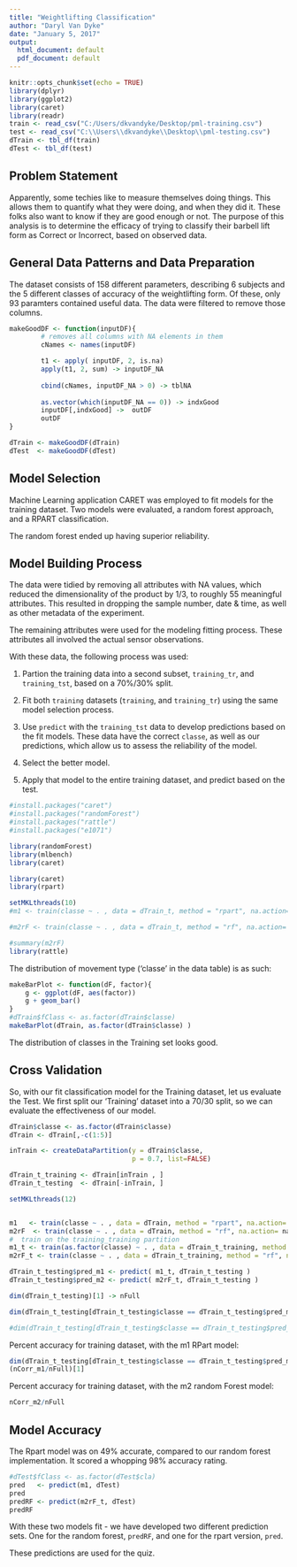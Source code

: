 ```yaml
---
title: "Weightlifting Classification"
author: "Daryl Van Dyke"
date: "January 5, 2017"
output:
  html_document: default
  pdf_document: default
---
```


```r
knitr::opts_chunk$set(echo = TRUE)
library(dplyr)
library(ggplot2)
library(caret)
library(readr)
train <- read_csv("C:/Users/dkvandyke/Desktop/pml-training.csv")
test <- read_csv("C:\\Users\\dkvandyke\\Desktop\\pml-testing.csv")
dTrain <- tbl_df(train)
dTest <- tbl_df(test)
```

## Problem Statement

Apparently, some techies like to measure themselves doing things.  This allows them to quantify what they were doing, and when they did it.  These folks also want to know if they are good enough or not.  The purpose of this analysis is to determine the efficacy of  trying to classify their barbell lift form as Correct or Incorrect, based on observed data.


## General Data Patterns and Data Preparation

The dataset consists of 158 different parameters, describing 6 subjects and the 5 different classes of accuracy of the weightlifting form.  Of these, only 93 paramters contained useful data.  The data were filtered to remove those columns.

```r


makeGoodDF <- function(inputDF){
        # removes all columns with NA elements in them
        cNames <- names(inputDF)

        t1 <- apply( inputDF, 2, is.na)
        apply(t1, 2, sum) -> inputDF_NA
        
        cbind(cNames, inputDF_NA > 0) -> tblNA
        
        as.vector(which(inputDF_NA == 0)) -> indxGood
        inputDF[,indxGood] ->  outDF
        outDF
}

dTrain <- makeGoodDF(dTrain)
dTest  <- makeGoodDF(dTest)


```
## Model Selection

Machine Learning application CARET was employed to fit models for the training dataset.
Two models were evaluated, a random forest approach, and a RPART classification.

The random forest ended up having superior reliability.

## Model Building Process

The data were tidied by removing all attributes with NA values, which reduced the dimensionality of the product by 1/3, to roughly 55 meaningful attributes.  This resulted in dropping the sample number, date & time, as well as other metadata of the experiment.

The remaining attributes were used for the modeling fitting process.  These attributes all involved the actual sensor observations.

With these data, the following process was used:

1)  Partion the training data into a second subset, ```training_tr```, and ```training_tst```, based on a 70%/30% split.

2)  Fit both ```training``` datasets (```training```, and ```training_tr```) using the same model selection process.

3)  Use ```predict``` with the ```training_tst``` data to develop predictions based on the fit models.  These data have the correct ```classe```, as well as our predictions, which allow us to assess the reliability of the model.

4)  Select the better model.

5)  Apply that model to the entire training dataset, and predict based on the test.

```r
#install.packages("caret")
#install.packages("randomForest")
#install.packages("rattle")
#install.packages("e1071")

library(randomForest)
library(mlbench)
library(caret)

library(caret)
library(rpart)

setMKLthreads(10)
#m1 <- train(classe ~ . , data = dTrain_t, method = "rpart", na.action= na.omit)

#m2rF <- train(classe ~ . , data = dTrain_t, method = "rf", na.action= na.omit)

#summary(m2rF)
library(rattle)
```

The distribution of movement type ('classe' in the data table) is as such:
```r
makeBarPlot <- function(dF, factor){
    g <- ggplot(dF, aes(factor))
    g + geom_bar()      
}
#dTrain$fClass <- as.factor(dTrain$classe)
makeBarPlot(dTrain, as.factor(dTrain$classe) )
```
The distribution of classes in the Training set looks good.

##  Cross Validation


So, with our fit classification model for the Training dataset, let us evaluate the Test.  We first split our 'Training' dataset into a 70/30 split, so we can evaluate the effectiveness of our model.




```r
dTrain$classe <- as.factor(dTrain$classe)
dTrain <- dTrain[,-c(1:5)]

inTrain <- createDataPartition(y = dTrain$classe, 
                               p = 0.7, list=FALSE)

dTrain_t_training <- dTrain[inTrain , ]
dTrain_t_testing  <- dTrain[-inTrain, ]

setMKLthreads(12)


m1   <- train(classe ~ . , data = dTrain, method = "rpart", na.action= na.omit)
m2rF  <- train(classe ~ . , data = dTrain, method = "rf", na.action= na.omit)
#  train on the training_training partition
m1_t <- train(as.factor(classe) ~ . , data = dTrain_t_training, method = "rpart", na.action= na.omit)
m2rF_t <- train(classe ~ . , data = dTrain_t_training, method = "rf", na.action= na.omit)

dTrain_t_testing$pred_m1 <- predict( m1_t, dTrain_t_testing )
dTrain_t_testing$pred_m2 <- predict( m2rF_t, dTrain_t_testing )

dim(dTrain_t_testing)[1] -> nFull

dim(dTrain_t_testing[dTrain_t_testing$classe == dTrain_t_testing$pred_m1,])[1] -> nCorr_m1

#dim(dTrain_t_testing[dTrain_t_testing$classe == dTrain_t_testing$pred_m2,])[1] -> nCorr_m2

```

Percent accuracy for training dataset, with the m1 RPart model:
```r
dim(dTrain_t_testing[dTrain_t_testing$classe == dTrain_t_testing$pred_m2,])[1] -> nCorr_m2
(nCorr_m1/nFull)[1]
```

Percent accuracy for training dataset, with the m2 random Forest model:
```r
nCorr_m2/nFull
```
##  Model Accuracy

The Rpart model was on 49% accurate, compared to our random forest implementation.  It scored a whopping 98% accuracy rating.

```r
#dTest$fClass <- as.factor(dTest$cla)
pred   <- predict(m1, dTest)
pred
predRF <- predict(m2rF_t, dTest)
predRF

```

With these two models fit - we have developed two different prediction sets.  One for the random forest, ```predRF```, and one for the rpart version, ```pred```.

These predictions are used for the quiz.
